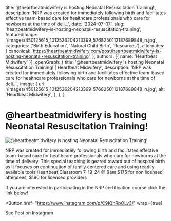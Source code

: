   title: '@heartbeatmidwifery is hosting Neonatal Resuscitation Training!',
  description: 'NRP was created for immediately following birth and facilitates effective team-based care for healthcare professionals who care for newborns at the time of deli...',
  date: '2024-07-07',
  slug: 'heartbeatmidwifery-is-hosting-neonatal-resuscitation-training',
  featuredImage: '/images/450125615_1012526204213399_5768250112187689848_n.jpg',
  categories: ['Birth Education', 'Natural Child Birth', 'Resources'],
  alternates: {
    canonical: 'https://heartbeatmidwifery.com/post/heartbeatmidwifery-is-hosting-neonatal-resuscitation-training',
  },
  authors: [{ name: 'Heartbeat Midwifery' }],
  openGraph: {
    title: '@heartbeatmidwifery is hosting Neonatal Resuscitation Training! | Heartbeat Midwifery',
    description: 'NRP was created for immediately following birth and facilitates effective team-based care for healthcare professionals who care for newborns at the time of deli...',
    image: {
      url: '/images/450125615_1012526204213399_5768250112187689848_n.jpg',
      alt: 'Heartbeat Midwifery',
    },
  },
}


# @heartbeatmidwifery is hosting Neonatal Resuscitation Training!

<Image
  src="/images/450125615_1012526204213399_5768250112187689848_n.jpg"
  size="large"
  wrap={true}
  alt="@heartbeatmidwifery is hosting Neonatal Resuscitation Training!"
/>

NRP was created for immediately following birth and facilitates effective team-based care for healthcare professionals who care for newborns at the time of delivery. This special teaching is geared toward out of hospital birth as it focuses on continuation of family centered care and using readily available tools.Heartbeat Classroom 7-19-24 @ 9am $175 for non licensed attendees, $190 for licensed providers

If you are interested in participating in the NRP certification course click the link below!

<Button
  href="https://www.instagram.com/p/C9IQhRpOLy3/"
  wrap={true}
>
  See Post on Instagram
</Button>
